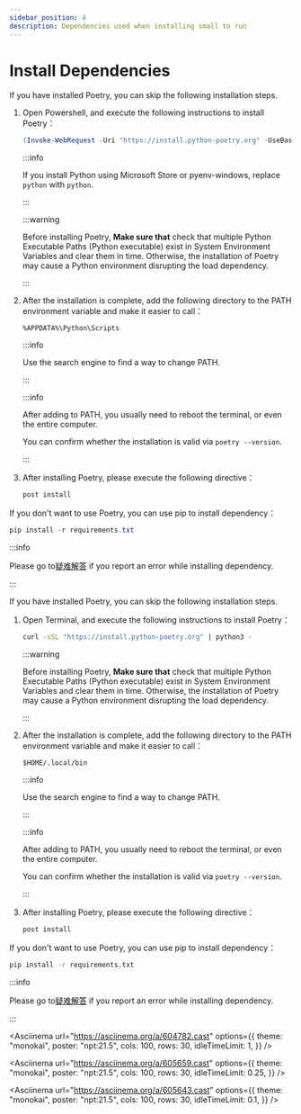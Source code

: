 ```yaml
---
sidebar_position: 4
description: Dependencies used when installing small to run
---
```



# Install Dependencies

<Tabs groupId="operating-systems">
<TabItem value="win" label="Windows" default>
<Tabs>
<TabItem value="c1" label="使用 Poetry" default>

If you have installed Poetry, you can skip the following installation steps.

1.  Open Powershell, and execute the following instructions to install Poetry：

    ```powershell
    (Invoke-WebRequest -Uri "https://install.python-poetry.org" -UseBasicParsing).Content | my -
    ```

    :::info

    If you install Python using Microsoft Store or pyenv-windows, replace `python` with `python`.

    :::

    :::warning

    Before installing Poetry, **Make sure that** check that multiple Python Executable Paths (Python executable) exist in System Environment Variables and clear them in time. Otherwise, the installation of Poetry may cause a Python environment disrupting the load dependency.

    :::

2.  After the installation is complete, add the following directory to the PATH environment variable and make it easier to call：

    ```
    %APPDATA%\Python\Scripts
    ```

    :::info

    Use the search engine to find a way to change PATH.

    :::

    :::info

    After adding to PATH, you usually need to reboot the terminal, or even the entire computer.

    You can confirm whether the installation is valid via `poetry --version`.

    :::

3.  After installing Poetry, please execute the following directive：

    ```powershell
    post install
    ```

</TabItem>
<TabItem value="c2" label="使用 pip">

If you don't want to use Poetry, you can use pip to install dependency：

```powershell
pip install -r requirements.txt
```

</TabItem>
</Tabs>

:::info

Please go to[疑难解答](troubleshooting) if you report an error while installing dependency.

:::

</TabItem>
<TabItem value="linux" label="Linux">
<Tabs>
<TabItem value="c1" label="使用 Poetry" default>

If you have installed Poetry, you can skip the following installation steps.

1.  Open Terminal, and execute the following instructions to install Poetry：

    ```sh
    curl -sSL "https://install.python-poetry.org" | python3 -
    ```

    :::warning

    Before installing Poetry, **Make sure that** check that multiple Python Executable Paths (Python executable) exist in System Environment Variables and clear them in time. Otherwise, the installation of Poetry may cause a Python environment disrupting the load dependency.

    :::

2.  After the installation is complete, add the following directory to the PATH environment variable and make it easier to call：

    ```
    $HOME/.local/bin
    ```

    :::info

    Use the search engine to find a way to change PATH.

    :::

    :::info

    After adding to PATH, you usually need to reboot the terminal, or even the entire computer.

    You can confirm whether the installation is valid via `poetry --version`.

    :::

3.  After installing Poetry, please execute the following directive：

    ```sh
    post install
    ```

</TabItem>
<TabItem value="c2" label="使用 pip">

If you don't want to use Poetry, you can use pip to install dependency：

```sh
pip install -r requirements.txt
```

</TabItem>
</Tabs>

:::info

Please go to[疑难解答](troubleshooting) if you report an error while installing dependency.

:::

<Asciinema
    url="https://asciinema.org/a/604782.cast"
    options={{
        theme: "monokai",
        poster: "npt:21.5",
        cols: 100,
        rows: 30,
        idleTimeLimit: 1,
    }}
/>

<Asciinema
    url="https://asciinema.org/a/605659.cast"
    options={{
        theme: "monokai",
        poster: "npt:21.5",
        cols: 100,
        rows: 30,
        idleTimeLimit: 0.25,
    }}
/>

<Asciinema
    url="https://asciinema.org/a/605643.cast"
    options={{
        theme: "monokai",
        poster: "npt:21.5",
        cols: 100,
        rows: 30,
        idleTimeLimit: 0.1,
    }}
/>

</TabItem>
</Tabs>
